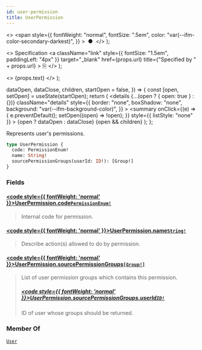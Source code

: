 ```yaml
---
id: user-permission
title: UserPermission
---
```


  <>
    <span
      style={{
        fontWeight: "normal",
        fontSize: ".5em",
        color: "var(--ifm-color-secondary-darkest)",
      }}
    >
      &nbsp;●&nbsp;
    </span>
  </>
);

  <>
    Specification
    <a
      className="link"
      style={{ fontSize: "1.5em", paddingLeft: "4px" }}
      target="\_blank"
      href={props.url}
      title={"Specified by " + props.url}
    >
      ⎘
    </a>
  </>
);

  <>
    <span className={props.class}>{props.text}</span>
  </>
);


  dataOpen,
  dataClose,
  children,
  startOpen = false,
}) => {
  const [open, setOpen] = useState(startOpen);
  return (
    <details
      {...(open ? { open: true } : {})}
      className="details"
      style={{
        border: "none",
        boxShadow: "none",
        background: "var(--ifm-background-color)",
      }}
    >
      <summary
        onClick={(e) => {
          e.preventDefault();
          setOpen((open) => !open);
        }}
        style={{ listStyle: "none" }}
      >
        {open ? dataOpen : dataClose}
      </summary>
      {open && children}
    </details>
  );
};

Represents user's permissions.

```graphql
type UserPermission {
  code: PermissionEnum!
  name: String!
  sourcePermissionGroups(userId: ID!): [Group!]
}
```

### Fields

#### [<code style={{ fontWeight: 'normal' }}>UserPermission.<b>code</b></code>](#)<Bullet />[`PermissionEnum!`](../../../api-reference/users/enums/permission-enum) <Badge class="badge badge--secondary" text="non-null"/> <Badge class="badge badge--secondary" text="enum"/> <Badge class="badge badge--secondary" text="users"/>

> Internal code for permission.

#### [<code style={{ fontWeight: 'normal' }}>UserPermission.<b>name</b></code>](#)<Bullet />[`String!`](../../../api-reference/miscellaneous/scalars/string) <Badge class="badge badge--secondary" text="non-null"/> <Badge class="badge badge--secondary" text="scalar"/> <Badge class="badge badge--secondary" text="miscellaneous"/>

> Describe action(s) allowed to do by permission.

#### [<code style={{ fontWeight: 'normal' }}>UserPermission.<b>sourcePermissionGroups</b></code>](#)<Bullet />[`[Group!]`](../../../api-reference/users/objects/group) <Badge class="badge badge--secondary" text="list"/> <Badge class="badge badge--secondary" text="object"/> <Badge class="badge badge--secondary" text="users"/>

> List of user permission groups which contains this permission.
>
> ##### [<code style={{ fontWeight: 'normal' }}>UserPermission.sourcePermissionGroups.<b>userId</b></code>](#)<Bullet />[`ID!`](../../../api-reference/miscellaneous/scalars/id) <Badge class="badge badge--secondary" text="non-null"/> <Badge class="badge badge--secondary" text="scalar"/> <Badge class="badge badge--secondary" text="miscellaneous"/>
>
> ID of user whose groups should be returned.

### Member Of

[`User`](../../../api-reference/users/objects/user) <Badge class="badge badge--secondary" text="object"/>
